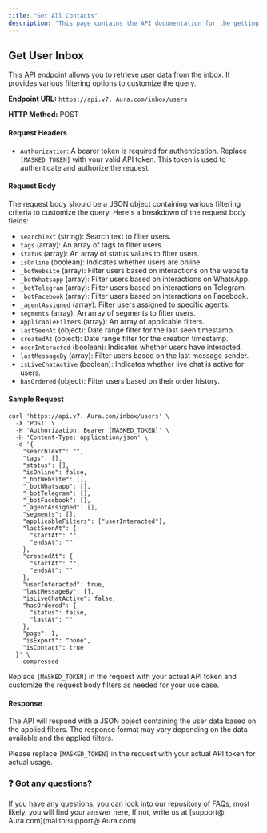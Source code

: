 ```yaml
---
title: "Get All Contacts"
description: "This page contains the API documentation for the getting all contacts of platform."
---
```


## **Get User Inbox**

This API endpoint allows you to retrieve user data from the inbox. It provides various filtering options to customize the query.

**Endpoint URL:** `https://api.v7. Aura.com/inbox/users`

**HTTP Method:** POST

#### **Request Headers**

- `Authorization`: A bearer token is required for authentication. Replace `[MASKED_TOKEN]` with your valid API token. This token is used to authenticate and authorize the request.

#### **Request Body**

The request body should be a JSON object containing various filtering criteria to customize the query. Here's a breakdown of the request body fields:

- `searchText` (string): Search text to filter users.
- `tags` (array): An array of tags to filter users.
- `status` (array): An array of status values to filter users.
- `isOnline` (boolean): Indicates whether users are online.
- `_botWebsite` (array): Filter users based on interactions on the website.
- `_botWhatsapp` (array): Filter users based on interactions on WhatsApp.
- `_botTelegram` (array): Filter users based on interactions on Telegram.
- `_botFacebook` (array): Filter users based on interactions on Facebook.
- `_agentAssigned` (array): Filter users assigned to specific agents.
- `segments` (array): An array of segments to filter users.
- `applicableFilters` (array): An array of applicable filters.
- `lastSeenAt` (object): Date range filter for the last seen timestamp.
- `createdAt` (object): Date range filter for the creation timestamp.
- `userInteracted` (boolean): Indicates whether users have interacted.
- `lastMessageBy` (array): Filter users based on the last message sender.
- `isLiveChatActive` (boolean): Indicates whether live chat is active for users.
- `hasOrdered` (object): Filter users based on their order history.

#### **Sample Request**

```
curl 'https://api.v7. Aura.com/inbox/users' \
  -X 'POST' \
  -H 'Authorization: Bearer [MASKED_TOKEN]' \
  -H 'Content-Type: application/json' \
  -d '{
    "searchText": "",
    "tags": [],
    "status": [],
    "isOnline": false,
    "_botWebsite": [],
    "_botWhatsapp": [],
    "_botTelegram": [],
    "_botFacebook": [],
    "_agentAssigned": [],
    "segments": [],
    "applicableFilters": ["userInteracted"],
    "lastSeenAt": {
      "startAt": "",
      "endsAt": ""
    },
    "createdAt": {
      "startAt": "",
      "endsAt": ""
    },
    "userInteracted": true,
    "lastMessageBy": [],
    "isLiveChatActive": false,
    "hasOrdered": {
      "status": false,
      "lastAt": ""
    },
    "page": 1,
    "isExport": "none",
    "isContact": true
  }' \
  --compressed
```

Replace `[MASKED_TOKEN]` in the request with your actual API token and customize the request body filters as needed for your use case.

#### **Response**

The API will respond with a JSON object containing the user data based on the applied filters. The response format may vary depending on the data available and the applied filters.

Please replace `[MASKED_TOKEN]` in the request with your actual API token for actual usage.

### **❓ Got any questions?**

If you have any questions, you can look into our repository of FAQs, most likely, you will find your answer here, If not, write us at  [support@ Aura.com](mailto:support@ Aura.com).